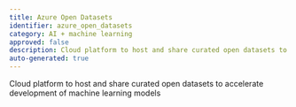 ```yaml
---
title: Azure Open Datasets
identifier: azure_open_datasets
category: AI + machine learning
approved: false
description: Cloud platform to host and share curated open datasets to accelerate development of machine learning models
auto-generated: true
---
```


Cloud platform to host and share curated open datasets to accelerate development of machine learning models